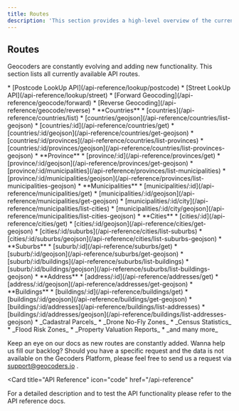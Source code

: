 ```yaml
---
title: Routes
description: 'This section provides a high-level overview of the currently available routes.'
---
```


## Routes
Geocoders are constantly evolving and adding new functionality. This section lists all currently available API routes.

<Tabs>
  <Tab title="Postcode">
    * [Postcode LookUp API](/api-reference/lookup/postcode)
    * [Street LookUp API](/api-reference/lookup/street)
  </Tab>
  <Tab title="Geocoding">
    * [Forward Geocoding](/api-reference/geocode/forward)
    * [Reverse Geocoding](/api-reference/geocode/reverse)
  </Tab>
  <Tab title="Boundaries">
    * **Countries**
      * [countries](/api-reference/countries/list)
      * [countries/geojson](/api-reference/countries/list-geojson)
      * [countries/:id](/api-reference/countries/get)
      * [countries/:id/geojson](/api-reference/countries/get-geojson)
      * [countries/:id/provinces](/api-reference/countries/list-provinces)
      * [countries/:id/provinces/geojson](/api-reference/countries/list-provinces-geojson)
    * **Province**
      * [province/:id](/api-reference/provinces/get)
      * [province/:id/geojson](/api-reference/provinces/get-geojson)
      * [province/:id/municipalities](/api-reference/provinces/list-municipalities)
      * [province/:id/municipalities/geojson](/api-reference/provinces/list-municipalities-geojson)
    * **Municipalities**
      * [municipalities/:id](/api-reference/municipalities/get)
      * [municipalities/:id/geojson](/api-reference/municipalities/get-geojson)
      * [municipalities/:id/city](/api-reference/municipalities/list-cities)
      * [municipalities/:id/city/geojson](/api-reference/municipalities/list-cities-geojson)
    * **Cities**
      * [cities/:id](/api-reference/cities/get)
      * [cities/:id/geojson](/api-reference/cities/get-geojson)
      * [cities/:id/suburbs](/api-reference/cities/list-suburbs)
      * [cities/:id/suburbs/geojson](/api-reference/cities/list-suburbs-geojson)
    * **Suburbs**
      * [suburb/:id](/api-reference/suburbs/get)
      * [suburb/:id/geojson](/api-reference/suburbs/get-geojson)
      * [suburb/:id/buildings](/api-reference/suburbs/list-buildings)
      * [suburb/:id/buildings/geojson](/api-reference/suburbs/list-buildings-geojson)
    * **Address**
      * [address/:id](/api-reference/addresses/get)
      * [address/:id/geojson](/api-reference/addresses/get-geojson)
  </Tab>
  <Tab title="Cadastral">
  * **Buildings**
    * [buildings/:id](/api-reference/buildings/get)
    * [buildings/:id/geojson](/api-reference/buildings/get-geojson)
    * [buildings/:id/addresses](/api-reference/buildings/list-addresses)
    * [buildings/:id/addresses/geojson](/api-reference/buildings/list-addresses-geojson)
  </Tab>
  <Tab title="coming soon...">
    * _Cadastral Parcels_
    * _Drone No-Fly Zones_
    * _Census Statistics_
    * _Flood Risk Zones_
    * _Property Valuation Reports_
    * _and many more_
  </Tab>
</Tabs>


Keep an eye on our docs as new routes are constantly added.
Wanna help us fill our backlog? Should you have a specific request and the data
is not available on the Gecoders Platform, please feel free to send us a request via
[support@geocoders.io](support@geocoders.io) <Icon icon="envelope" size={18} />.

<Card
  title="API Reference"
  icon="code"
  href="/api-reference"
>
  For a detailed description and to test the API functionality please refer to the API reference docs.
</Card>
